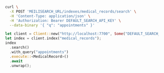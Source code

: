 <CodeGroup>

```bash cURL
curl \
  -X POST 'MEILISEARCH_URL/indexes/medical_records/search' \
  -H 'Content-Type: application/json' \
  -H 'Authorization: Bearer DEFAULT_SEARCH_API_KEY' \
  --data-binary '{ "q": "appointments" }'
```

```rust Rust
let client = Client::new("http://localhost:7700", Some("DEFAULT_SEARCH_API_KEY"));
let index = client.index("medical_records");
index
  .search()
  .with_query("appointments")
  .execute::<MedicalRecord>()
  .await
  .unwrap();
```
</CodeGroup>